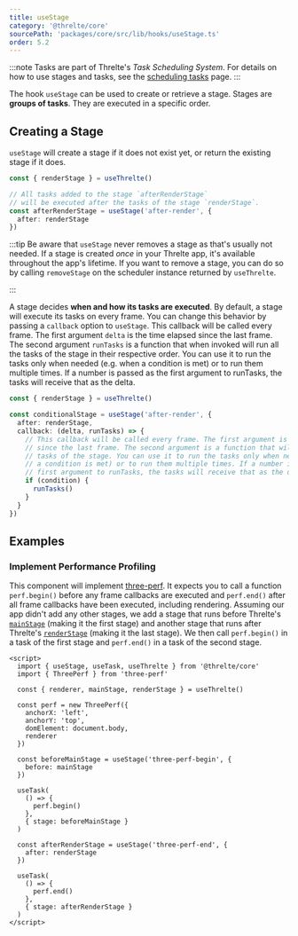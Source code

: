 ```yaml
---
title: useStage
category: '@threlte/core'
sourcePath: 'packages/core/src/lib/hooks/useStage.ts'
order: 5.2
---
```


:::note
Tasks are part of Threlte's _Task Scheduling System_. For details on how to use stages and tasks,
see the [scheduling tasks](/docs/learn/basics/scheduling-tasks) page.
:::

The hook `useStage` can be used to create or retrieve a stage.
Stages are **groups of tasks**. They are executed in a specific order.

## Creating a Stage

`useStage` will create a stage if it does not exist yet, or return the existing
stage if it does.

```ts
const { renderStage } = useThrelte()

// All tasks added to the stage `afterRenderStage`
// will be executed after the tasks of the stage `renderStage`.
const afterRenderStage = useStage('after-render', {
  after: renderStage
})
```

:::tip
Be aware that `useStage` never removes a stage as that's usually not needed. If a stage is created
_once_ in your Threlte app, it's available throughout the app's lifetime. If you want to remove a
stage, you can do so by calling `removeStage` on the scheduler instance returned by `useThrelte`.

:::

A stage decides **when and how its tasks are executed**. By default, a stage will
execute its tasks on every frame. You can change this behavior by passing a
`callback` option to `useStage`. This callback will be called every frame. The
first argument `delta` is the time elapsed since the last frame. The second
argument `runTasks` is a function that when invoked will run all the tasks of
the stage in their respective order. You can use it to run the tasks only when
needed (e.g. when a condition is met) or to run them multiple times. If a number
is passed as the first argument to runTasks, the tasks will receive that as the
delta.

```ts
const { renderStage } = useThrelte()

const conditionalStage = useStage('after-render', {
  after: renderStage,
  callback: (delta, runTasks) => {
    // This callback will be called every frame. The first argument is the time elapsed
    // since the last frame. The second argument is a function that will run all the
    // tasks of the stage. You can use it to run the tasks only when needed (e.g. when
    // a condition is met) or to run them multiple times. If a number is passed as the
    // first argument to runTasks, the tasks will receive that as the delta.
    if (condition) {
      runTasks()
    }
  }
})
```

## Examples

### Implement Performance Profiling

This component will implement
[three-perf](https://www.npmjs.com/package/three-perf). It expects you to call a
function `perf.begin()` before any frame callbacks are executed and `perf.end()`
after all frame callbacks have been executed, including rendering. Assuming our
app didn't add any other stages, we add a stage that runs before Threlte's
[`mainStage`](/docs/learn/basics/scheduling-tasks#default-stages) (making it the
first stage) and another stage that runs after Threlte's
[`renderStage`](/docs/learn/basics/scheduling-tasks#default-stages) (making it
the last stage). We then call `perf.begin()` in a task of the first stage and
`perf.end()` in a task of the second stage.

```svelte title="ThreePerf.svelte"
<script>
  import { useStage, useTask, useThrelte } from '@threlte/core'
  import { ThreePerf } from 'three-perf'

  const { renderer, mainStage, renderStage } = useThrelte()

  const perf = new ThreePerf({
    anchorX: 'left',
    anchorY: 'top',
    domElement: document.body,
    renderer
  })

  const beforeMainStage = useStage('three-perf-begin', {
    before: mainStage
  })

  useTask(
    () => {
      perf.begin()
    },
    { stage: beforeMainStage }
  )

  const afterRenderStage = useStage('three-perf-end', {
    after: renderStage
  })

  useTask(
    () => {
      perf.end()
    },
    { stage: afterRenderStage }
  )
</script>
```
